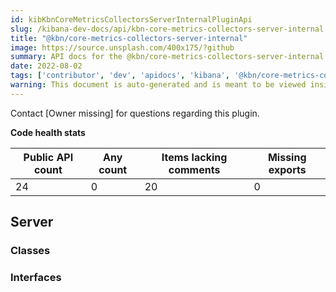 ```yaml
---
id: kibKbnCoreMetricsCollectorsServerInternalPluginApi
slug: /kibana-dev-docs/api/kbn-core-metrics-collectors-server-internal
title: "@kbn/core-metrics-collectors-server-internal"
image: https://source.unsplash.com/400x175/?github
summary: API docs for the @kbn/core-metrics-collectors-server-internal plugin
date: 2022-08-02
tags: ['contributor', 'dev', 'apidocs', 'kibana', '@kbn/core-metrics-collectors-server-internal']
warning: This document is auto-generated and is meant to be viewed inside our experimental, new docs system. Reach out in #docs-engineering for more info.
---
```




Contact [Owner missing] for questions regarding this plugin.

**Code health stats**

| Public API count  | Any count | Items lacking comments | Missing exports |
|-------------------|-----------|------------------------|-----------------|
| 24 | 0 | 20 | 0 |

## Server

### Classes
<DocDefinitionList data={kbnCoreMetricsCollectorsServerInternalObj.server.classes}/>

### Interfaces
<DocDefinitionList data={kbnCoreMetricsCollectorsServerInternalObj.server.interfaces}/>


